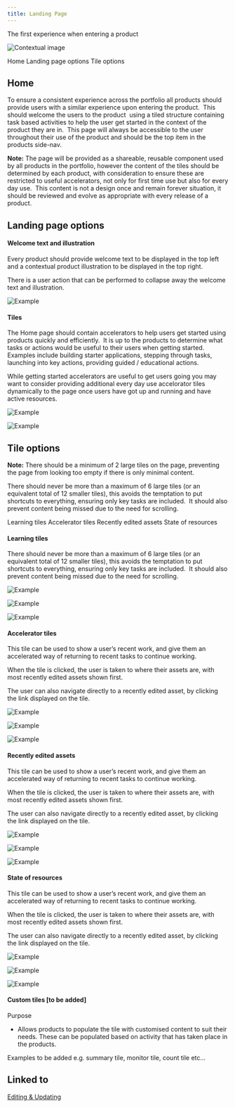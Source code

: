 ```yaml
---
title: Landing Page
---
```


<PageDescription>

  The first experience when entering a product

</PageDescription>

<Row>
  <Column colLg={8}>

![Contextual image](images/0.png)

  </Column>
</Row>

<AnchorLinks>
  <AnchorLink>Home</AnchorLink>
  <AnchorLink>Landing page options</AnchorLink>
  <AnchorLink>Tile options</AnchorLink>
</AnchorLinks>

## Home

To ensure a consistent experience across the portfolio all products should
provide users with a similar experience upon entering the product.  This should welcome the users to the product  using a tiled structure containing task based activities to help the user get started in the context of the product they are in.  This page will always be accessible to the user throughout their use of the product and should be the top item in the products side-nav. 

<InlineNotification>

  **Note:** The page will be provided as a shareable, reusable component used
  by all products in the portfolio, however the content of the tiles should
  be determined by each product, with consideration to ensure these are
  restricted to useful accelerators, not only for first time use but also for
  every day use.  This content is not a design once and remain forever
  situation, it should be reviewed and evolve as appropriate with every
  release of a product.

</InlineNotification>

## Landing page options

#### Welcome text and illustration

Every product should provide welcome text to be displayed in the top left and
a contextual product illustration to be displayed in the top right.

There is a user action that can be performed to collapse away the welcome text
and illustration.

<Row>
 <Column colLg={8}>

![Example](images/1.png)

 </Column>
</Row>

#### Tiles

The Home page should contain accelerators to help users get started using
products quickly and efficiently.  It is up to the products to determine
what tasks or actions would be useful to their users when getting started. 
Examples include building starter applications, stepping through tasks,
launching into key actions, providing guided / educational actions.

While getting started accelerators are useful to get users going you may
want to consider providing additional every day use accelorator tiles
dynamically to the page once users have got up and running and have active
resources.

<Row>
 <Column colLg={8}>

![Example](images/2.png)

 </Column>
</Row>
<Row>
 <Column colLg={8}>

![Example](images/3.png)

 </Column>
</Row>

## Tile options

<InlineNotification>

  **Note:** There should be a minimum of 2 large tiles on the page, preventing
  the page from looking too empty if there is only minimal content.

</InlineNotification>

There should never be more than a maximum of 6 large tiles (or an equivalent
total of 12 smaller tiles), this avoids the temptation to put shortcuts to
everything, ensuring only key tasks are included.  It should also prevent
content being missed due to the need for scrolling.  

<AnchorLinks small>
  <AnchorLink>Learning tiles</AnchorLink>
  <AnchorLink>Accelerator tiles</AnchorLink>
  <AnchorLink>Recently edited assets</AnchorLink>
  <AnchorLink>State of resources</AnchorLink>
</AnchorLinks>

#### Learning tiles

There should never be more than a maximum of 6 large tiles (or an equivalent
total of 12 smaller tiles), this avoids the temptation to put shortcuts to
everything, ensuring only key tasks are included.  It should also prevent
content being missed due to the need for scrolling. 

<Row>
 <Column colLg={8}>

![Example](images/14.png)

 </Column>
</Row>
<Row>
 <Column colLg={8}>

![Example](images/13.png)

 </Column>
</Row>
<Row>
 <Column colLg={8}>

![Example](images/15.png)

 </Column>
</Row>

#### Accelerator tiles

This tile can be used to show a user’s recent work, and give them an
accelerated way of returning to recent tasks to continue working.

When the tile is clicked, the user is taken to where their assets are,
with most recently edited assets shown first.

The user can also navigate directly to a recently edited asset, by clicking
the link displayed on the tile.

<Row>
 <Column colLg={8}>

![Example](images/11.png)

 </Column>
</Row>
<Row>
 <Column colLg={8}>

![Example](images/10.png)

 </Column>
</Row>
<Row>
 <Column colLg={8}>

![Example](images/12.png)

 </Column>
</Row>

#### Recently edited assets

This tile can be used to show a user’s recent work, and give them an
accelerated way of returning to recent tasks to continue working.

When the tile is clicked, the user is taken to where their assets are,
with most recently edited assets shown first.

The user can also navigate directly to a recently edited asset, by
clicking the link displayed on the tile.

<Row>
 <Column colLg={8}>

![Example](images/5.png)

 </Column>
</Row>
<Row>
 <Column colLg={8}>

![Example](images/4.png)

 </Column>
</Row>
<Row>
 <Column colLg={8}>

![Example](images/6.png)

 </Column>
</Row>

#### State of resources

This tile can be used to show a user’s recent work, and give them an
accelerated way of returning to recent tasks to continue working.

When the tile is clicked, the user is taken to where their assets are,
with most recently edited assets shown first.

The user can also navigate directly to a recently edited asset, by
clicking the link displayed on the tile.

<Row>
 <Column colLg={8}>

![Example](images/8.png)

 </Column>
</Row>
<Row>
 <Column colLg={8}>

![Example](images/7.png)

 </Column>
</Row>
<Row>
 <Column colLg={8}>

![Example](images/9.png)

 </Column>
</Row>

#### Custom tiles [to be added]

Purpose

- Allows products to populate the tile with customised content to suit
their needs. These can be populated based on activity that has taken
place in the products.

Examples to be added e.g. summary tile, monitor tile, count tile etc…

## Linked to

[Editing & Updating](../common-patterns/editing)
